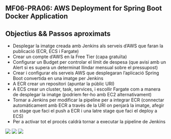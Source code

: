 ## MF06-PRA06: AWS Deployment for Spring Boot Docker Application

## Objectius && Passos aproximats
- Desplegar la imatge creada amb Jenkins als serveis d'AWS que faran la publicació (ECR, ECS i Fargate)
- Crear un compte d'AWS en la Free Tier (capa gratuïta)
- Configurar un Budget per controlar el límit de despesa (que avisi amb un Alert si es supera un determinat llindar mensual sobre el pressupost)
- Crear i configurar els serveis AWS que desplegaran l'aplicació Spring Boot convertida en una imatge per Jenkins
- A ECR crear un repositori (apuntar la públic URI)
- A ECS crear un cluster, task, services, i escollir Fargate com a manera de desplegar la imatge (podríem fer-ho amb EC2 alternativament)
- Tornar a Jenkins per modificar la pipeline per a integrar ECR (connectar automàticament amb ECR a través de la URI on penjarà la imatge, afegir un stage que faci el push a ECR i una latre stage que faci el deploy a ECS) 
- Per a activar tot el procés caldrà tornar a executar la pipeline de Jenkins

![](images/1-budget.png)
![](images/2-ecr.png)
![](images/3-ecs-cluster.png)